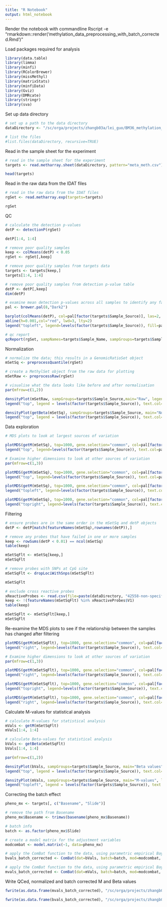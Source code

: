 ---
title: "R Notebook"
output: html_notebook
---

Render the notebook with commandline
Rscript -e "rmarkdown::render('methylation_data_preprocessing_with_batch_corrected.Rmd')"

Load packages required for analysis
```{r loading packages, message=F, warning=F}
library(data.table)
library(limma)
library(minfi)
library(RColorBrewer)
library(missMethyl)
library(matrixStats)
library(minfiData)
library(Gviz)
library(DMRcate)
library(stringr)
library(sva)
```

Set up data directory
```{r a glance at raw data}
# set up a path to the data directory
dataDirectory <- "/sc/orga/projects/zhangb03a/lei_guo/BM36_methylation_analysis/raw_data/"

# list the files
#list.files(dataDirectory, recursive=TRUE)
```

Read in the sample sheet for the experiment
```{r read in the sample sheet for the experiment}
# read in the sample sheet for the experiment
targets <- read.metharray.sheet(dataDirectory, pattern="meta_meth.csv")

head(targets)
```

Read in the raw data from the IDAT files
```{r read in the raw data from the IDAT files}
# read in the raw data from the IDAT files
rgSet <- read.metharray.exp(targets=targets)

rgSet
```

QC
```{r QC: calculate the detection p-values}
# calculate the detection p-values
detP <- detectionP(rgSet)

detP[1:4, 1:4]
```

```{r QC: remove poor quality samples}
# remove poor quality samples
keep <- colMeans(detP) < 0.05
rgSet <- rgSet[,keep]

# remove poor quality samples from targets data
targets <- targets[keep,]
targets[1:4, 1:4]

# remove poor quality samples from detection p-value table
detP <- detP[,keep]
dim(detP)
```

```{r QC: figures and reports, message=F, warning=F}
# examine mean detection p-values across all samples to identify any failed samples
pal <- brewer.pal(8,"Dark2")

barplot(colMeans(detP), col=pal[factor(targets$Sample_Source)], las=2, cex.names=0.8,ylab="Mean detection p-values", xaxt='n', ann=FALSE)
abline(h=0.001,col="red", lwd=3, lty=2)
legend("topleft", legend=levels(factor(targets$Sample_Source)), fill=pal, bg="white")

# qc report
qcReport(rgSet, sampNames=targets$Sample_Name, sampGroups=targets$Sample_Source, pdf="qcReport.pdf")
```

Normalization
```{r normalization}
# normalize the data; this results in a GenomicRatioSet object
mSetSq <- preprocessQuantile(rgSet)
```

```{r normalization: figures}
# create a MethylSet object from the raw data for plotting
mSetRaw <- preprocessRaw(rgSet)

# visualise what the data looks like before and after normalisation
par(mfrow=c(1,2))

densityPlot(mSetRaw, sampGroups=targets$Sample_Source,main="Raw", legend=FALSE)
legend("top", legend = levels(factor(targets$Sample_Source)), text.col=brewer.pal(8,"Dark2"))

densityPlot(getBeta(mSetSq), sampGroups=targets$Sample_Source, main="Normalized", legend=FALSE)
legend("top", legend = levels(factor(targets$Sample_Source)), text.col=brewer.pal(8,"Dark2"))
```

Data exploration
```{r data exploration: figure 1}
# MDS plots to look at largest sources of variation

plotMDS(getM(mSetSq), top=1000, gene.selection="common", col=pal[factor(targets$Sample_Source)], pch = 19)
legend("top", legend=levels(factor(targets$Sample_Source)), text.col=pal, bg="white", cex=0.7)
```

```{r data exploration: figure 2}
# Examine higher dimensions to look at other sources of variation
par(mfrow=c(1,3))

plotMDS(getM(mSetSq), top=1000, gene.selection="common", col=pal[factor(targets$Sample_Source)], dim=c(1,3), pch = 19)
legend("top", legend=levels(factor(targets$Sample_Source)), text.col=pal, cex=0.7, bg="white")

plotMDS(getM(mSetSq), top=1000, gene.selection="common", col=pal[factor(targets$Sample_Source)], dim=c(2,3), pch = 19)
legend("topleft", legend=levels(factor(targets$Sample_Source)), text.col=pal, cex=0.7, bg="white")

plotMDS(getM(mSetSq), top=1000, gene.selection="common", col=pal[factor(targets$Sample_Source)], dim=c(3,4), pch = 19)
legend("topright", legend=levels(factor(targets$Sample_Source)), text.col=pal, cex=0.7, bg="white")
```

Filtering
```{r filtering poor probes}
# ensure probes are in the same order in the mSetSq and detP objects
detP <- detP[match(featureNames(mSetSq),rownames(detP)),]

# remove any probes that have failed in one or more samples
keep <- rowSums(detP < 0.01) == ncol(mSetSq)
table(keep)

mSetSqFlt <- mSetSq[keep,]
mSetSqFlt
```

```{r remove probes with SNPs at CpG site}
# remove probes with SNPs at CpG site
mSetSqFlt <- dropLociWithSnps(mSetSqFlt)

mSetSqFlt
```

```{r exclude cross reactive probes}
# exclude cross reactive probes
xReactiveProbes <- read.csv(file=paste(dataDirectory, "42558-non-specific-probes-Illumina850k.txt", sep="/"), stringsAsFactors=FALSE, header = F)
keep <- !(featureNames(mSetSqFlt) %in% xReactiveProbes$V1)
table(keep)

mSetSqFlt <- mSetSqFlt[keep,]
mSetSqFlt
```

Re-examine the MDS plots to see if the relationship between the samples has changed after filtering
```{r re-examine the MDS plots}
plotMDS(getM(mSetSqFlt), top=1000, gene.selection="common", col=pal[factor(targets$Sample_Source)], cex=0.8, pch = 19)
legend("right", legend=levels(factor(targets$Sample_Source)), text.col=pal, cex=0.65, bg="white")
```

```{r re-examine higher dimensions to look at other sources of variation}
# Examine higher dimensions to look at other sources of variation
par(mfrow=c(1,3))

plotMDS(getM(mSetSqFlt), top=1000, gene.selection="common", col=pal[factor(targets$Sample_Source)], dim=c(1,3), pch = 19)
legend("right", legend=levels(factor(targets$Sample_Source)), text.col=pal, cex=0.7, bg="white")

plotMDS(getM(mSetSqFlt), top=1000, gene.selection="common", col=pal[factor(targets$Sample_Source)], dim=c(2,3), pch = 19)
legend("topright", legend=levels(factor(targets$Sample_Source)), text.col=pal, cex=0.7, bg="white")

plotMDS(getM(mSetSqFlt), top=1000, gene.selection="common", col=pal[factor(targets$Sample_Source)], dim=c(3,4), pch = 19)
legend("right", legend=levels(factor(targets$Sample_Source)), text.col=pal, cex=0.7, bg="white")
```


Calculate M-values for statistical analysis
```{r calculate M and Beta values}
# calculate M-values for statistical analysis
mVals <- getM(mSetSqFlt)
mVals[1:4, 1:4]

# calculate Beta-values for statistical analysis
bVals <- getBeta(mSetSqFlt)
bVals[1:4, 1:4]
```

```{r plot M and Beta values}
par(mfrow=c(1,2))

densityPlot(bVals, sampGroups=targets$Sample_Source, main="Beta values", legend=FALSE, xlab="Beta values")
legend("top", legend = levels(factor(targets$Sample_Source)), text.col=brewer.pal(8,"Dark2"))

densityPlot(mVals, sampGroups=targets$Sample_Source, main="M-values", legend=FALSE, xlab="M values")
legend("topleft", legend = levels(factor(targets$Sample_Source)), text.col=brewer.pal(8,"Dark2"))
```


Correcting the batch effect
```{r make the pheno matrix, i.e. subset the target object}
pheno_mx <- targets[, c("Basename", "Slide")]

# remove the path from Basename
pheno_mx$Basename <- trimws(basename(pheno_mx$Basename))
```

```{r creating models for Combat}
# batch info
batch <- as.factor(pheno_mx$Slide)

# create a model matrix for the adjustment variables
modcombat <- model.matrix(~1, data=pheno_mx)
```

```{r running Combat for Beta Values}
# apply the ComBat function to the data, using parametric empirical Bayesian adjustments
bvals_batch_corrected <- ComBat(dat=bVals, batch=batch, mod=modcombat, par.prior=TRUE, prior.plots=T, BPPARAM = MulticoreParam(workers=12))
```

```{r running Combat for M Values}
# apply the ComBat function to the data, using parametric empirical Bayesian adjustments
mvals_batch_corrected <- ComBat(dat=mVals, batch=batch, mod=modcombat, par.prior=TRUE, prior.plots=T, BPPARAM = MulticoreParam(workers=12))
```

Write QCed, normalized and batch corrected M and Beta values
```{r write M and Beta values}
fwrite(as.data.frame(mvals_batch_corrected), "/sc/orga/projects/zhangb03a/lei_guo/BM36_methylation_analysis/processed_data/M_Values_qced_normlized_batchcorrected.tsv", sep = "\t", row.names = T)

fwrite(as.data.frame(bvals_batch_corrected), "/sc/orga/projects/zhangb03a/lei_guo/BM36_methylation_analysis/processed_data/Beta_Values_qced_normlized_batchcorrected.tsv", sep = "\t", row.names = T)
```

